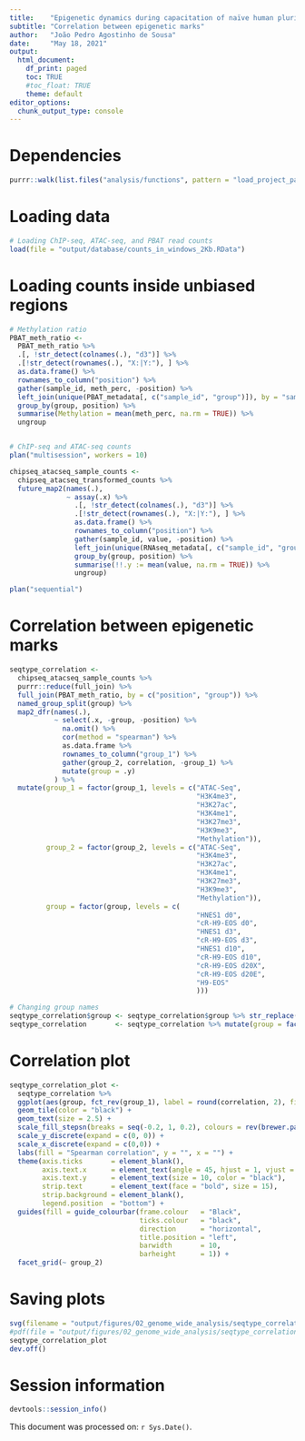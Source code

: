 ```yaml
---
title:    "Epigenetic dynamics during capacitation of naïve human pluripotent stem cells"
subtitle: "Correlation between epigenetic marks"
author:   "João Pedro Agostinho de Sousa"
date:     "May 18, 2021"
output:
  html_document:
    df_print: paged
    toc: TRUE
    #toc_float: TRUE
    theme: default
editor_options:
  chunk_output_type: console
---
```


# Dependencies
```r

purrr::walk(list.files("analysis/functions", pattern = "load_project_packages", full.names = T), source)

```

# Loading data
```r

# Loading ChIP-seq, ATAC-seq, and PBAT read counts
load(file = "output/database/counts_in_windows_2Kb.RData")

```

# Loading counts inside unbiased regions
```r

# Methylation ratio
PBAT_meth_ratio <- 
  PBAT_meth_ratio %>%
  .[, !str_detect(colnames(.), "d3")] %>% 
  .[!str_detect(rownames(.), "X:|Y:"), ] %>%
  as.data.frame() %>% 
  rownames_to_column("position") %>%
  gather(sample_id, meth_perc, -position) %>%
  left_join(unique(PBAT_metadata[, c("sample_id", "group")]), by = "sample_id") %>%
  group_by(group, position) %>%
  summarise(Methylation = mean(meth_perc, na.rm = TRUE)) %>%
  ungroup


# ChIP-seq and ATAC-seq counts
plan("multisession", workers = 10)

chipseq_atacseq_sample_counts <- 
  chipseq_atacseq_transformed_counts %>% 
  future_map2(names(.),
              ~ assay(.x) %>%
                .[, !str_detect(colnames(.), "d3")] %>% 
                .[!str_detect(rownames(.), "X:|Y:"), ] %>%
                as.data.frame() %>%
                rownames_to_column("position") %>%
                gather(sample_id, value, -position) %>%
                left_join(unique(RNAseq_metadata[, c("sample_id", "group")]), by = "sample_id") %>%
                group_by(group, position) %>%
                summarise(!!.y := mean(value, na.rm = TRUE)) %>%
                ungroup)

plan("sequential")

```

# Correlation between epigenetic marks
```r

seqtype_correlation <- 
  chipseq_atacseq_sample_counts %>% 
  purrr::reduce(full_join) %>% 
  full_join(PBAT_meth_ratio, by = c("position", "group")) %>%
  named_group_split(group) %>%
  map2_dfr(names(.),
           ~ select(.x, -group, -position) %>%
             na.omit() %>% 
             cor(method = "spearman") %>% 
             as.data.frame %>% 
             rownames_to_column("group_1") %>% 
             gather(group_2, correlation, -group_1) %>% 
             mutate(group = .y)
           ) %>% 
  mutate(group_1 = factor(group_1, levels = c("ATAC-Seq",
                                              "H3K4me3",
                                              "H3K27ac",
                                              "H3K4me1",
                                              "H3K27me3",
                                              "H3K9me3",
                                              "Methylation")),
         group_2 = factor(group_2, levels = c("ATAC-Seq",
                                              "H3K4me3",
                                              "H3K27ac",
                                              "H3K4me1",
                                              "H3K27me3",
                                              "H3K9me3",
                                              "Methylation")),
         group = factor(group, levels = c(
                                              "HNES1 d0",
                                              "cR-H9-EOS d0",
                                              "HNES1 d3",
                                              "cR-H9-EOS d3",
                                              "HNES1 d10",
                                              "cR-H9-EOS d10",
                                              "cR-H9-EOS d20X", 
                                              "cR-H9-EOS d20E",
                                              "H9-EOS"
                                              )))

# Changing group names
seqtype_correlation$group <- seqtype_correlation$group %>% str_replace("^H9-EOS$", "H9 Primed") %>% str_remove("-EOS")
seqtype_correlation       <- seqtype_correlation %>% mutate(group = factor(group, levels = c("HNES1 d0", "cR-H9 d0", "HNES1 d10", "cR-H9 d10", "cR-H9 d20X", "cR-H9 d20E", "H9 Primed")))

```

# Correlation plot
```r

seqtype_correlation_plot <- 
  seqtype_correlation %>%
  ggplot(aes(group, fct_rev(group_1), label = round(correlation, 2), fill = correlation)) +
  geom_tile(color = "black") +
  geom_text(size = 2.5) +
  scale_fill_stepsn(breaks = seq(-0.2, 1, 0.2), colours = rev(brewer.pal(n = 11, name = "RdBu")[c(1,2,3,4,5,5,7,10,11,11,11)]), limits = c(-0.20, 1), values = scales::rescale(seq(-0.9, 1, 0.1), from = c(-0.5, 1))) +
  scale_y_discrete(expand = c(0, 0)) +
  scale_x_discrete(expand = c(0,0)) +
  labs(fill = "Spearman correlation", y = "", x = "") +
  theme(axis.ticks       = element_blank(),
        axis.text.x      = element_text(angle = 45, hjust = 1, vjust = 1, size = 10, color = "black"),
        axis.text.y      = element_text(size = 10, color = "black"),
        strip.text       = element_text(face = "bold", size = 15),
        strip.background = element_blank(),
        legend.position  = "bottom") +
  guides(fill = guide_colourbar(frame.colour   = "Black", 
                                ticks.colour   = "black", 
                                direction      = "horizontal", 
                                title.position = "left", 
                                barwidth       = 10, 
                                barheight      = 1)) +
  facet_grid(~ group_2)

```

# Saving plots
```r

svg(filename = "output/figures/02_genome_wide_analysis/seqtype_correlation_plot.svg", width = 16, height = 4)
#pdf(file = "output/figures/02_genome_wide_analysis/seqtype_correlation_plot.pdf", width = 16, height = 4)
seqtype_correlation_plot
dev.off()

```

# Session information
```r

devtools::session_info()

```

This document was processed on: `r Sys.Date()`.